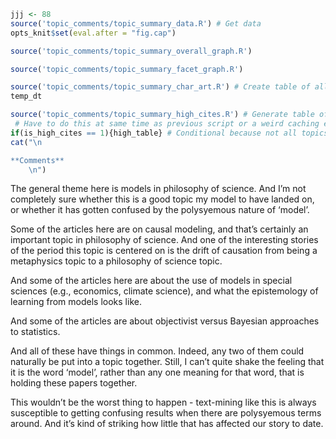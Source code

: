 ```r
jjj <- 88
source('topic_comments/topic_summary_data.R') # Get data
opts_knit$set(eval.after = "fig.cap")
```

```r
source('topic_comments/topic_summary_overall_graph.R')
```

```r
source('topic_comments/topic_summary_facet_graph.R')
```

```r
source('topic_comments/topic_summary_char_art.R') # Create table of all articles in topic
temp_dt
```

```r
source('topic_comments/topic_summary_high_cites.R') # Generate table of highly cited articles. 
 # Have to do this at same time as previous script or a weird caching error occurs.
if(is_high_cites == 1){high_table} # Conditional because not all topics have high cites
cat("\n

**Comments**
	\n")
```

The general theme here is models in philosophy of science. And I'm not completely sure whether this is a good topic my model to have landed on, or whether it has gotten confused by the polysyemous nature of 'model'.

Some of the articles here are on causal modeling, and that's certainly an important topic in philosophy of science. And one of the interesting stories of the period this topic is centered on is the drift of causation from being a metaphysics topic to a philosophy of science topic.

And some of the articles here are about the use of models in special sciences (e.g., economics, climate science), and what the epistemology of learning from models looks like.

And some of the articles are about objectivist versus Bayesian approaches to statistics.

And all of these have things in common. Indeed, any two of them could naturally be put into a topic together. Still, I can't quite shake the feeling that it is the word 'model', rather than any one meaning for that word, that is holding these papers together.

This wouldn't be the worst thing to happen - text-mining like this is always susceptible to getting confusing results when there are polysyemous terms around. And it's kind of striking how little that has affected our story to date.
